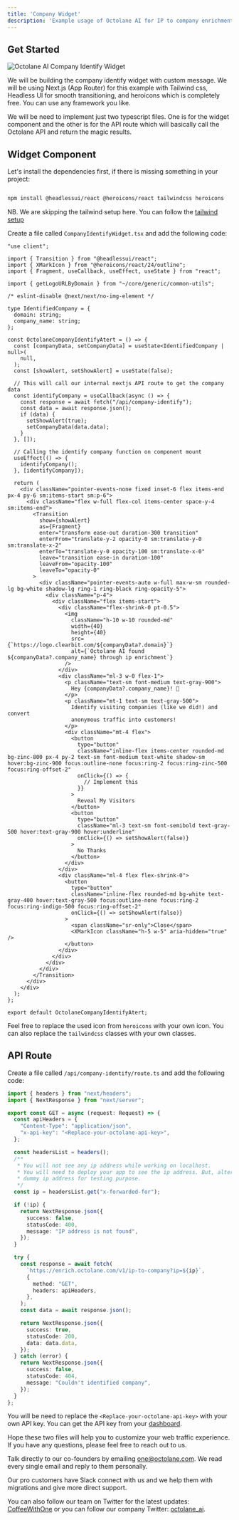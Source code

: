```yaml
---
title: 'Company Widget'
description: 'Example usage of Octolane AI for IP to company enrichment widget'
---
```


## Get Started

![Octolane AI Company Identify Widget](/images/company-identify-widget.png)

We will be building the company identify widget with custom message. We will be using Next.js (App Router)
for this example with Tailwind css, Headless UI for smooth transitioning, and heroicons which is completely free. 
You can use any framework you like.

We will be need to implement just two typescript files. One is for the widget component and the other is for 
the API route which will basically call the Octolane API and return the magic results.

## Widget Component

Let's install the dependencies first, if there is missing something in your project:

```bash

npm install @headlessui/react @heroicons/react tailwindcss heroicons

```

NB. We are skipping the tailwind setup here. You can follow the [tailwind setup](https://tailwindcss.com/docs/guides/nextjs)

Create a file called `CompanyIdentifyWidget.tsx` and add the following code:

```tsx
"use client";

import { Transition } from "@headlessui/react";
import { XMarkIcon } from "@heroicons/react/24/outline";
import { Fragment, useCallback, useEffect, useState } from "react";

import { getLogoURLByDomain } from "~/core/generic/common-utils";

/* eslint-disable @next/next/no-img-element */

type IdentifiedCompany = {
  domain: string;
  company_name: string;
};

const OctolaneCompanyIdentifyAtert = () => {
  const [companyData, setCompanyData] = useState<IdentifiedCompany | null>(
    null,
  );
  const [showAlert, setShowAlert] = useState(false);

  // This will call our internal nextjs API route to get the company data
  const identifyCompany = useCallback(async () => {
    const response = await fetch("/api/company-identify");
    const data = await response.json();
    if (data) {
      setShowAlert(true);
      setCompanyData(data.data);
    }
  }, []);

  // Calling the identify company function on component mount
  useEffect(() => {
    identifyCompany();
  }, [identifyCompany]);

  return (
    <div className="pointer-events-none fixed inset-6 flex items-end px-4 py-6 sm:items-start sm:p-6">
      <div className="flex w-full flex-col items-center space-y-4 sm:items-end">
        <Transition
          show={showAlert}
          as={Fragment}
          enter="transform ease-out duration-300 transition"
          enterFrom="translate-y-2 opacity-0 sm:translate-y-0 sm:translate-x-2"
          enterTo="translate-y-0 opacity-100 sm:translate-x-0"
          leave="transition ease-in duration-100"
          leaveFrom="opacity-100"
          leaveTo="opacity-0"
        >
          <div className="pointer-events-auto w-full max-w-sm rounded-lg bg-white shadow-lg ring-1 ring-black ring-opacity-5">
            <div className="p-4">
              <div className="flex items-start">
                <div className="flex-shrink-0 pt-0.5">
                  <img
                    className="h-10 w-10 rounded-md"
                    width={40}
                    height={40}
                    src={`https://logo.clearbit.com/${companyData?.domain}`}
                    alt={`Octolane AI found ${companyData?.company_name} through ip enrichment`}
                  />
                </div>
                <div className="ml-3 w-0 flex-1">
                  <p className="text-sm font-medium text-gray-900">
                    Hey {companyData?.company_name}! 👋
                  </p>
                  <p className="mt-1 text-sm text-gray-500">
                    Identify visiting companies (like we did!) and convert
                    anonymous traffic into customers!
                  </p>
                  <div className="mt-4 flex">
                    <button
                      type="button"
                      className="inline-flex items-center rounded-md bg-zinc-800 px-4 py-2 text-sm font-medium text-white shadow-sm hover:bg-zinc-900 focus:outline-none focus:ring-2 focus:ring-zinc-500 focus:ring-offset-2"
                      onClick={() => {
                        // Implement this
                      }}
                    >
                      Reveal My Visitors
                    </button>
                    <button
                      type="button"
                      className="ml-3 text-sm font-semibold text-gray-500 hover:text-gray-900 hover:underline"
                      onClick={() => setShowAlert(false)}
                    >
                      No Thanks
                    </button>
                  </div>
                </div>
                <div className="ml-4 flex flex-shrink-0">
                  <button
                    type="button"
                    className="inline-flex rounded-md bg-white text-gray-400 hover:text-gray-500 focus:outline-none focus:ring-2 focus:ring-indigo-500 focus:ring-offset-2"
                    onClick={() => setShowAlert(false)}
                  >
                    <span className="sr-only">Close</span>
                    <XMarkIcon className="h-5 w-5" aria-hidden="true" />
                  </button>
                </div>
              </div>
            </div>
          </div>
        </Transition>
      </div>
    </div>
  );
};

export default OctolaneCompanyIdentifyAtert;
```

Feel free to replace the used icon from `heroicons` with your own icon. You can also replace the `tailwindcss` classes with your own classes.

## API Route

Create a file called `/api/company-identify/route.ts` and add the following code:

```ts
import { headers } from "next/headers";
import { NextResponse } from "next/server";

export const GET = async (request: Request) => {
  const apiHeaders = {
    "Content-Type": "application/json",
    "x-api-key": "<Replace-your-octolane-api-key>",
  };

  const headersList = headers();
  /** 
   * You will not see any ip address while working on localhost.
   * You will need to deploy your app to see the ip address. But, alternatively you can use a 
   * dummy ip address for testing purpose.
   */
  const ip = headersList.get("x-forwarded-for");

  if (!ip) {
    return NextResponse.json({
      success: false,
      statusCode: 400,
      message: "IP address is not found",
    });
  }

  try {
    const response = await fetch(
      `https://enrich.octolane.com/v1/ip-to-company?ip=${ip}`,
      {
        method: "GET",
        headers: apiHeaders,
      },
    );
    const data = await response.json();

    return NextResponse.json({
      success: true,
      statusCode: 200,
      data: data.data,
    });
  } catch (error) {
    return NextResponse.json({
      success: false,
      statusCode: 404,
      message: "Couldn't identified company",
    });
  }
};
```

You will be need to replace the `<Replace-your-octolane-api-key>` with your own API key. You can get the API key from your [dashboard](https://app.octolane.com/dashboard/settings).

Hope these two files will help you to customize your web traffic experience. If you have any questions, please feel free to reach out to us.

Talk directly to our co-founders by emailing [one@octolane.com](mailto:one@octolane.com). We read every single email and reply to them personally. 

Our pro customers have Slack connect with us and we help them with migrations and give more direct support.

You can also follow our team on Twitter for the latest updates: [CoffeeWithOne](https://twitter.com/coffeewithone) or you can follow our company Twitter: [octolane_ai](https://twitter.com/octolane_ai).
